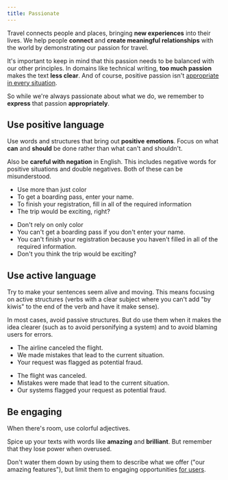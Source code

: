 ```yaml
---
title: Passionate
---
```



<Illustration name="EnjoyApp" alt="" size="display" />

Travel connects people and places, bringing **new experiences** into their lives.
We help people **connect** and **create meaningful relationships** with the world
by demonstrating our passion for travel.

It's important to keep in mind that this passion needs to be balanced with our other principles.
In domains like technical writing, **too much passion** makes the text **less clear**.
And of course, positive passion isn't [appropriate in every situation](/kiwi-use/content/voice-and-tone//empathetic/#adapt-tone-to-the-situation).

So while we're always passionate about what we do,
we remember to **express** that passion **appropriately**.

## Use positive language

<ThumbUp size="large" />

Use words and structures that bring out **positive** **emotions**.
Focus on what **can** and **should** be done rather than what can't and shouldn't.

Also be **careful with negation** in English.
This includes negative words for positive situations and double negatives.
Both of these can be misunderstood.

<GuidelinesSideBySide>

<Do>

- Use more than just color
- To get a boarding pass, enter your name.
- To finish your registration, fill in all of the required information
- The trip would be exciting, right?

</Do>

<Dont>

- Don't rely on only color
- You can't get a boarding pass if you don't enter your name.
- You can't finish your registration because you haven't filled in all of the required information.
- Don't you think the trip would be exciting?

</Dont>

</GuidelinesSideBySide>

## Use active language

<SportEquipment size="large" />

Try to make your sentences seem alive and moving.
This means focusing on active structures
(verbs with a clear subject where you can't add "by kiwis" to the end of the verb
and have it make sense).

In most cases, avoid passive structures.
But do use them when it makes the idea clearer
(such as to avoid personifying a system) and to avoid blaming users for errors.

<GuidelinesSideBySide>

<Do>

- The airline canceled the flight.
- We made mistakes that lead to the current situation.
- Your request was flagged as potential fraud.

</Do>

<Dont>

- The flight was canceled.
- Mistakes were made that lead to the current situation.
- Our systems flagged your request as potential fraud.

</Dont>

</GuidelinesSideBySide>

## Be engaging

<Leisure size="large" />

When there's room, use colorful adjectives.

Spice up your texts with words like **amazing** and **brilliant**.
But remember that they lose power when overused.

Don't water them down by using them to describe what we offer ("our amazing features"),
but limit them to engaging opportunities [for users](/kiwi-use/content/voice-and-tone//empathetic/#keep-focus-on-users).
